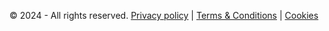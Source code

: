 <div class="custom-footer">
  <p>&copy; 2024 - All rights reserved. 
    <a class="privacy-policy" href="#lien-legislation">Privacy policy</a> | 
    <a href="#lien-legislation">Terms & Conditions</a> |
    <a href="#lien-legislation">Cookies</a>
  </p>
</div>

